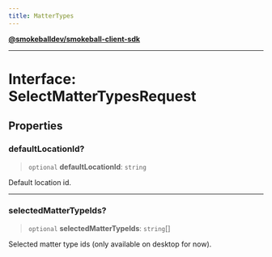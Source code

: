 ```yaml
---
title: MatterTypes
---
```

[**@smokeballdev/smokeball-client-sdk**](../../../../README.md)

***

# Interface: SelectMatterTypesRequest

## Properties

### defaultLocationId?

> `optional` **defaultLocationId**: `string`

Default location id.

***

### selectedMatterTypeIds?

> `optional` **selectedMatterTypeIds**: `string`[]

Selected matter type ids (only available on desktop for now).
